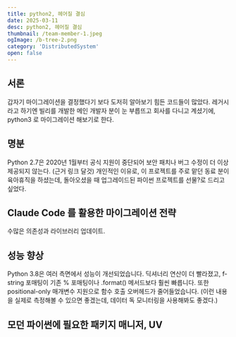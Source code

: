 ```yaml
---
title: python2, 헤어질 결심
date: 2025-03-11
desc: python2, 헤어질 결심
thumbnail: /team-member-1.jpeg
ogImage: /b-tree-2.png
category: 'DistributedSystem'
open: false
---
```


## 서론
갑자기 마이그레이션을 결정했다기 보다 도저히 알아보기 힘든 코드들이 많았다.
레거시라고 하기엔 빌리를 개발한 메인 개발자 분이 눈 부릅뜨고 회사를 다니고 계셨기에, python3 로 마이그레이션 해보기로 한다.

## 명분
Python 2.7은 2020년 1월부터 공식 지원이 중단되어 보안 패치나 버그 수정이 더 이상 제공되지 않는다. (근거 링크 달것)
개인적인 이유로, 이 프로젝트를 주로 맡던 동료 분이 육아휴직을 하셨는데, 돌아오셨을 때 업그레이드된 파이썬 프로젝트를 선물?로 드리고 싶었다.

## Claude Code 를 활용한 마이그레이션 전략
수많은 의존성과 라이브러리 업데이트.

## 성능 향상
Python 3.8은 여러 측면에서 성능이 개선되었습니다. 딕셔너리 연산이 더 빨라졌고, f-string 포매팅이 기존 % 포매팅이나 .format() 메서드보다 훨씬 빠릅니다. 또한 positional-only 매개변수 지원으로 함수 호출 오버헤드가 줄어들었습니다.
(이런 내용을 실제로 측정해볼 수 있으면 좋겠는데, 데이터 독 모니터링을 사용해봐도 좋겠다.)


## 모던 파이썬에 필요한 패키지 매니저, UV
